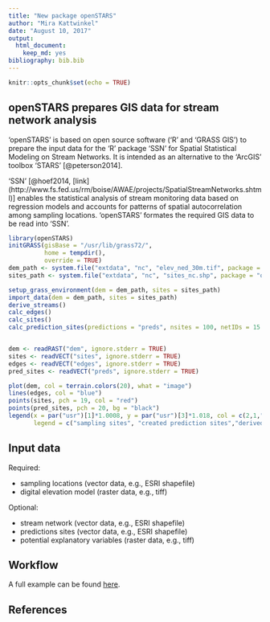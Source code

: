 ```yaml
---
title: "New package openSTARS"
author: "Mira Kattwinkel"
date: "August 10, 2017"
output:
  html_document:
    keep_md: yes
bibliography: bib.bib
---
```


```r
knitr::opts_chunk$set(echo = TRUE)
```

## openSTARS prepares GIS data for stream network analysis
'openSTARS' is based on open source software ('R' and 'GRASS GIS') to prepare the
input data for the 'R' package 'SSN' for Spatial Statistical Modeling on Stream Networks.
It is intended as an alternative to the 'ArcGIS' toolbox 'STARS' [@peterson2014]. 

'SSN' [@hoef2014, [link](http://www.fs.fed.us/rm/boise/AWAE/projects/SpatialStreamNetworks.shtml)]
enables the statistical analysis of stream monitoring data based on regression models
and accounts for patterns of spatial autocorrelation among sampling locations.
'openSTARS' formates the required GIS data to be read into 'SSN'.

```r
library(openSTARS)
initGRASS(gisBase = "/usr/lib/grass72/",
          home = tempdir(),
          override = TRUE)
dem_path <- system.file("extdata", "nc", "elev_ned_30m.tif", package = "openSTARS")
sites_path <- system.file("extdata", "nc", "sites_nc.shp", package = "openSTARS")

setup_grass_environment(dem = dem_path, sites = sites_path)
import_data(dem = dem_path, sites = sites_path)
derive_streams()
calc_edges()
calc_sites()
calc_prediction_sites(predictions = "preds", nsites = 100, netIDs = 15 )


dem <- readRAST("dem", ignore.stderr = TRUE)
sites <- readVECT("sites", ignore.stderr = TRUE)
edges <- readVECT("edges", ignore.stderr = TRUE)
pred_sites <- readVECT("preds", ignore.stderr = TRUE)

```

``` r
plot(dem, col = terrain.colors(20), what = "image")
lines(edges, col = "blue")
points(sites, pch = 19, col = "red")
points(pred_sites, pch = 20, bg = "black")
legend(x = par("usr")[1]*1.0008, y = par("usr")[3]*1.018, col = c(2,1,"blue"), pch = c(19,20,NA), lwd=c(NA,NA,2),
       legend = c("sampling sites", "created prediction sites","derived streams"), cex = 0.85)
```

## Input data
Required:

* sampling locations (vector data, e.g., ESRI shapefile)
* digital elevation model (raster data, e.g., tiff)

Optional:

* stream network (vector data, e.g., ESRI shapefile)
* predictions sites (vector data, e.g., ESRI shapefile)
* potential explanatory variables (raster data, e.g., tiff)

## Workflow
A full example can be found [here](https://github.com/MiKatt/openSTARS/blob/master/README.md).

## References